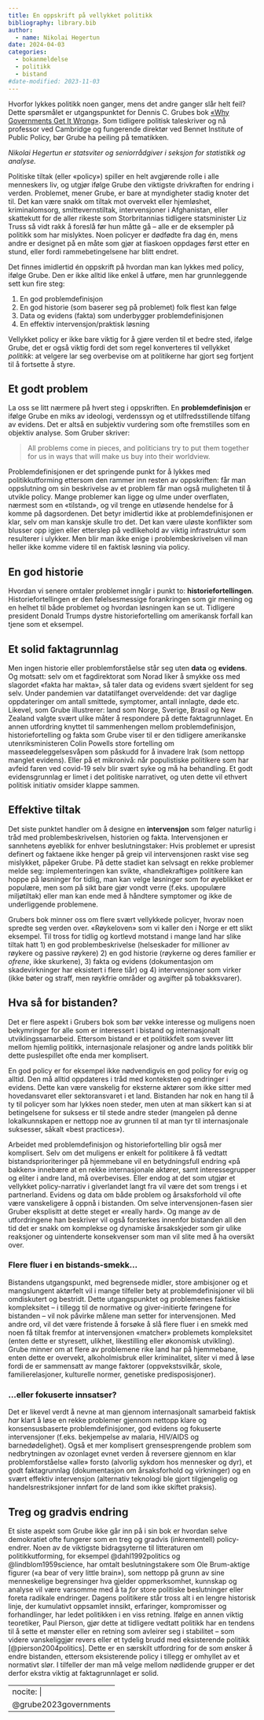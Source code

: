 ```yaml
---
title: En oppskrift på vellykket politikk
bibliography: library.bib
author: 
  - name: Nikolai Hegertun
date: 2024-04-03
categories:
  - bokanmeldelse
  - politikk
  - bistand
#date-modified: 2023-11-03
---
```

Hvorfor lykkes politikk noen ganger, mens det andre ganger slår helt feil? Dette spørsmålet er utgangspunktet for Dennis C. Grubes bok [«Why Governments Get It Wrong»](https://www.panmacmillan.com/authors/dennis-c-grube/why-governments-get-it-wrong/9781529083330). Som tidligere politisk taleskriver og nå professor ved Cambridge og fungerende direktør ved Bennet Institute of Public Policy, bør Grube ha peiling på tematikken.

*Nikolai Hegertun er statsviter og seniorrådgiver i seksjon for statistikk og analyse.*

Politiske tiltak (eller «policy») spiller en helt avgjørende rolle i alle menneskers liv, og utgjør ifølge Grube den viktigste drivkraften for endring i verden. Problemet, mener Grube, er bare at myndigheter stadig knoter det til. Det kan være snakk om tiltak mot overvekt eller hjemløshet, kriminalomsorg, smittevernstiltak, intervensjoner i Afghanistan, eller skattekutt for de aller rikeste som Storbritannias tidligere statsminister Liz Truss så vidt rakk å foreslå før hun måtte gå – alle er de eksempler på politikk som har mislyktes. Noen policyer er dødfødte fra dag én, mens andre er designet på en måte som gjør at fiaskoen oppdages først etter en stund, eller fordi rammebetingelsene har blitt endret.

Det finnes imidlertid én oppskrift på hvordan man kan lykkes med policy, ifølge Grube. Den er ikke alltid like enkel å utføre, men har grunnleggende sett kun fire steg:

1.  En god problemdefinisjon
2.  En god historie (som baserer seg på problemet) folk flest kan følge
3.  Data og evidens (fakta) som underbygger problemdefinisjonen
4.  En effektiv intervensjon/praktisk løsning

Vellykket policy er ikke bare viktig for å gjøre verden til et bedre sted, ifølge Grube, det er også viktig fordi det som regel konverteres til vellykket *politikk*: at velgere lar seg overbevise om at politikerne har gjort seg fortjent til å fortsette å styre.

## Et godt problem

La oss se litt nærmere på hvert steg i oppskriften. En **problemdefinisjon** er ifølge Grube en miks av ideologi, verdenssyn og et utilfredsstillende tilfang av evidens. Det er altså en subjektiv vurdering som ofte fremstilles som en objektiv analyse. Som Gruber skriver:

> All problems come in pieces, and politicians try to put them together for us in ways that will make us buy into their worldview.

Problemdefinisjonen er det springende punkt for å lykkes med politikkutforming ettersom den rammer inn resten av oppskriften: får man oppslutning om sin beskrivelse av et problem får man også muligheten til å utvikle policy. Mange problemer kan ligge og ulme under overflaten, nærmest som en «tilstand», og vil trenge en utløsende hendelse for å komme på dagsordenen. Det betyr imidlertid ikke at problemdefinisjonen er klar, selv om man kanskje skulle tro det. Det kan være uløste konflikter som blusser opp igjen eller etterslep på vedlikehold av viktig infrastruktur som resulterer i ulykker. Men blir man ikke enige i problembeskrivelsen vil man heller ikke komme videre til en faktisk løsning via policy.

## En god historie

Hvordan vi senere omtaler problemet inngår i punkt to: **historiefortellingen**. Historiefortellingen er den følelsesmessige forankringen som gir mening og en helhet til både problemet og hvordan løsningen kan se ut. Tidligere president Donald Trumps dystre historiefortelling om amerikansk forfall kan tjene som et eksempel.

## Et solid faktagrunnlag

Men ingen historie eller problemforståelse står seg uten **data** og **evidens**. Og motsatt: selv om et fagdirektorat som Norad liker å smykke oss med slagordet «fakta har makta», så taler data og evidens svært sjeldent for seg selv. Under pandemien var datatilfanget overveldende: det var daglige oppdateringer om antall smittede, symptomer, antall innlagte, døde etc. Likevel, som Grube illustrerer: land som Norge, Sverige, Brasil og New Zealand valgte svært ulike måter å respondere på dette faktagrunnlaget. En annen utfordring knyttet til sammenhengen mellom problemdefinisjon, historiefortelling og fakta som Grube viser til er den tidligere amerikanske utenriksministeren Colin Powells store fortelling om masseødeleggelsesvåpen som påskudd for å invadere Irak (som nettopp manglet evidens). Eller på et mikronivå: når populistiske politikere som har avfeid faren ved covid-19 selv blir svært syke og må ha behandling. Et godt evidensgrunnlag er limet i det politiske narrativet, og uten dette vil ethvert politisk initiativ omsider klappe sammen.

## Effektive tiltak

Det siste punktet handler om å designe en **intervensjon** som følger naturlig i tråd med problembeskrivelsen, historien og fakta. Intervensjonen er sannhetens øyeblikk for enhver beslutningstaker: Hvis problemet er upresist definert og faktaene ikke henger på greip vil intervensjonen raskt vise seg mislykket, påpeker Grube. På dette stadiet kan selvsagt en rekke problemer melde seg: implementeringen kan svikte, «handlekraftige» politikere kan hoppe på løsninger for tidlig, man kan velge løsninger som for øyeblikket er populære, men som på sikt bare gjør vondt verre (f.eks. upopulære miljøtiltak) eller man kan ende med å håndtere symptomer og ikke de underliggende problemene.

Grubers bok minner oss om flere svært vellykkede policyer, hvorav noen spredte seg verden over. «Røykeloven» som vi kaller den i Norge er ett slikt eksempel. Til tross for tidlig og kortlevd motstand i mange land har slike tiltak hatt 1) en god problembeskrivelse (helseskader for millioner av røykere og passive røykere) 2) en god historie (røykerne og deres familier er *ofrene*, ikke skurkene), 3) fakta og evidens (dokumentasjon om skadevirkninger har eksistert i flere tiår) og 4) intervensjoner som virker (ikke bøter og straff, men røykfrie områder og avgifter på tobakksvarer).

## Hva så for bistanden?

Det er flere aspekt i Grubers bok som bør vekke interesse og muligens noen bekymringer for alle som er interessert i bistand og internasjonalt utviklingssamarbeid. Ettersom bistand er et politikkfelt som svever litt mellom hjemlig politikk, internasjonale relasjoner og andre lands politikk blir dette puslespillet ofte enda mer komplisert.

En god policy er for eksempel ikke nødvendigvis en god policy for evig og alltid. Den må alltid oppdateres i tråd med konteksten og endringer i evidens. Dette kan være vanskelig for eksterne aktører som ikke sitter med hovedansvaret eller sektoransvaret i et land. Bistanden har nok en hang til å ty til policyer som har lykkes noen steder, men uten at man sikkert kan si at betingelsene for suksess er til stede andre steder (mangelen på denne lokalkunnskapen er nettopp noe av grunnen til at man tyr til internasjonale suksesser, såkalt «best practices»).

Arbeidet med problemdefinisjon og historiefortelling blir også mer komplisert. Selv om det muligens er enkelt for politikere å få vedtatt bistandsprioriteringer på hjemmebane vil en betydningsfull endring «på bakken» innebære at en rekke internasjonale aktører, samt interessegrupper og eliter i andre land, må overbevises. Eller endog at det som utgjør et vellykket policy-narrativ i giverlandet langt fra vil være det som trengs i et partnerland. Evidens og data om både problem og årsaksforhold vil ofte være vanskeligere å oppnå i bistanden. Om selve intervensjonen-fasen sier Gruber eksplisitt at dette steget er «really hard». Og mange av de utfordringene han beskriver vil også forsterkes innenfor bistanden all den tid det er snakk om komplekse og dynamiske årsakskjeder som gir ulike reaksjoner og uintenderte konsekvenser som man vil slite med å ha oversikt over.

### Flere fluer i en bistands-smekk…

Bistandens utgangspunkt, med begrensede midler, store ambisjoner og et mangslungent aktørfelt vil i mange tilfeller bety at problemdefinisjoner vil bli omdiskutert og bestridt. Dette utgangspunktet og problemenes faktiske kompleksitet – i tillegg til de normative og giver-initierte føringene for bistanden – vil nok påvirke målene man setter for intervensjonen. Med andre ord, vil det være fristende å forsøke å slå flere fluer i en smekk med noen få tiltak fremfor at intervensjonen «matcher» problemets kompleksitet (enten dette er styresett, ulikhet, likestilling eller økonomisk utvikling). Grube minner om at flere av problemene rike land har på hjemmebane, enten dette er overvekt, alkoholmisbruk eller kriminalitet, sliter vi med å løse fordi de er sammensatt av mange faktorer (oppvekstsvilkår, skole, familierelasjoner, kulturelle normer, genetiske predisposisjoner).

### …eller fokuserte innsatser?

Det er likevel verdt å nevne at man gjennom internasjonalt samarbeid faktisk *har* klart å løse en rekke problemer gjennom nettopp klare og konsensusbaserte problemdefinisjoner, god evidens og fokuserte intervensjoner (f.eks. bekjempelse av malaria, HIV/AIDS og barnedødelighet). Også et mer komplisert grensesprengende problem som nedbrytningen av ozonlaget evnet verden å reversere gjennom en klar problemforståelse «alle» forsto (alvorlig sykdom hos mennesker og dyr), et godt faktagrunnlag (dokumentasjon om årsaksforhold og virkninger) og en svært effektiv intervensjon (alternativ teknologi ble gjort tilgjengelig og handelsrestriksjoner innført for de land som ikke skiftet praksis).

## Treg og gradvis endring

Et siste aspekt som Grube ikke går inn på i sin bok er hvordan selve demokratiet ofte fungerer som en treg og gradvis (inkrementell) policy-endrer. Noen av de viktigste bidragsyterne til litteraturen om politikkutforming, for eksempel @dahl1992politics og @lindblom1959science, har omtalt beslutningstakere som Ole Brum-aktige figurer («a bear of very little brain»), som nettopp på grunn av sine menneskelige begrensinger hva gjelder oppmerksomhet, kunnskap og analyse vil være varsomme med å ta *for* store politiske beslutninger eller foreta radikale endringer. Dagens politikere står tross alt i en lengre historisk linje, der kumulativt oppsamlet innsikt, erfaringer, kompromisser og forhandlinger, har ledet politikken i en viss retning. Ifølge en annen viktig teoretiker, Paul Pierson, gjør dette at tidligere vedtatt politikk har en tendens til å sette et mønster eller en retning som avleirer seg i stabilitet – som videre vanskeliggjør revers eller et tydelig brudd med eksisterende politikk [@pierson2004politics]. Dette er en særskilt utfordring for de som ønsker å endre bistanden, ettersom eksisterende policy i tillegg er omhyllet av et normativt slør. I tilfeller der man må velge mellom nødlidende grupper er det derfor ekstra viktig at faktagrunnlaget er solid.

---
nocite: |
  @grube2023governments
---
